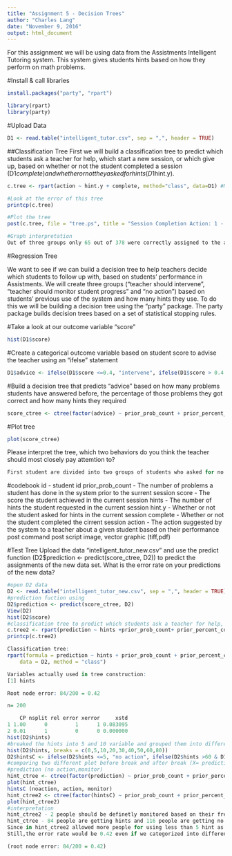 ```yaml
---
title: "Assignment 5 - Decision Trees"
author: "Charles Lang"
date: "November 9, 2016"
output: html_document
---
```

For this assignment we will be using data from the Assistments Intelligent Tutoring system. This system gives students hints based on how they perform on math problems. 

#Install & call libraries
```r
install.packages("party", "rpart")

library(rpart)
library(party)
```

#Upload Data
```r
D1 <- read.table("intelligent_tutor.csv", sep = ",", header = TRUE)
```

##Classification Tree
First we will build a classification tree to predict which students ask a teacher for help, which start a new session, or which give up, based on whether or not the student completed a session (D1$complete) and whether or not they asked for hints (D1$hint.y). 
```r

c.tree <- rpart(action ~ hint.y + complete, method="class", data=D1) #Notice the standard R notion for a formula X ~ Y

#Look at the error of this tree
printcp(c.tree)

#Plot the tree
post(c.tree, file = "tree.ps", title = "Session Completion Action: 1 - Ask teacher, 2 - Start new session, 3 - Give up")

#Graph interpretation
Out of three groups only 65 out of 378 were correctly assigned to the ask teacher group, 35 out of 378 were correctly assigned to restart group, and 44 out of 378 were correctly assigned to give up group.
```
#Regression Tree

We want to see if we can build a decision tree to help teachers decide which students to follow up with, based on students' performance in Assistments. We will create three groups ("teacher should intervene", "teacher should monitor student progress" and "no action") based on students' previous use of the system and how many hints they use. To do this we will be building a decision tree using the "party" package. The party package builds decision trees based on a set of statistical stopping rules.

#Take a look at our outcome variable "score"
```r
hist(D1$score)
```

#Create a categorical outcome variable based on student score to advise the teacher using an "ifelse" statement
```r
D1$advice <- ifelse(D1$score <=0.4, "intervene", ifelse(D1$score > 0.4 & D1$score <=0.8, "monitor", "no action"))
```

#Build a decision tree that predicts "advice" based on how many problems students have answered before, the percentage of those problems they got correct and how many hints they required
```r
score_ctree <- ctree(factor(advice) ~ prior_prob_count + prior_percent_correct + hints, D1)
```

#Plot tree
```r
plot(score_ctree)
```

Please interpret the tree, which two behaviors do you think the teacher should most closely pay attemtion to?

```r
First student are divided into two groups of students who asked for no hint or some amount of hint, and if the student asked for no hint, the graph counts for how many questions which they attempted to solve it (left side of the tree), down below that line there are two groups based on how many questions attempted (node3, node4), and it seems like they have the least (node 4) need for the intervention. Still 18% (out of 145 people) of node 3 people should be intervined. Different from the left, at the right side of the tree, there are students who asked more than 12 hints but still struggling. Especially for Node 9, there are 40% (out of 46 students) of students who are still strugling even with the hint so this group of people need the most intervention. Between node 7 and 8, node 7 people should be intervined more since their prior percent correct was less than 63% even if they got less than 12 hints (which is decent).
```

#codebook
id - student id prior_prob_count - The number of problems a student has done in the system prior to the surrent session
score - The score the student achieved in the current session
hints - The number of hints the student requested in the current session
hint.y - Whether or not the student asked for hints in the current session
complete - Whether or not the student completed the cirrent session
action - The action suggested by the system to a teacher about a given student based on their performance
post command post script image, vector graphic (tiff,pdf)

#Test Tree
Upload the data "intelligent_tutor_new.csv" and use the predict function (D2$prediction <- predict(score_ctree, D2)) to predict the assignments of the new data set. What is the error rate on your predictions of the new data? 

```r
#open D2 data
D2 <- read.table("intelligent_tutor_new.csv", sep = ",", header = TRUE)
#prediction fuction using 
D2$prediction <- predict(score_ctree, D2)
View(D2)
hist(D2$score)
#classification tree to predict which students ask a teacher for help, which start a new session, or which give up, based on whether or not the student completed a session (D1$complete) and whether or not they asked for hints (D1$hint.y). 
c.tree2 <- rpart(prediction ~ hints +prior_prob_count+ prior_percent_correct, method="class", data=D2) 
printcp(c.tree2)

Classification tree:
rpart(formula = prediction ~ hints + prior_prob_count + prior_percent_correct, 
    data = D2, method = "class")

Variables actually used in tree construction:
[1] hints

Root node error: 84/200 = 0.42

n= 200 

    CP nsplit rel error xerror     xstd
1 1.00      0         1      1 0.083095
2 0.01      1         0      0 0.000000
hist(D2$hints)
#breaked the hints into 5 and 10 variable and grouped them into different action groups (less than, between 5 and 60, and more than 60)
hist(D2$hints, breaks = c(0,5,10,20,30,40,50,60,80))
D2$hintsC <- ifelse(D2$hints <=5, "no action", ifelse(D2$hints >60 & D1$score <=60, "action", "monitor"))
#comparing two different plot before break and after break (X= prediction of hintsC, Y= decison tree predict advice based on prior prob count, prior percent correct, and hints)
#prediction (no action,monitor)
hint_ctree <- ctree(factor(prediction) ~ prior_prob_count + prior_percent_correct + hints, D2)
plot(hint_ctree)
hintsC (noaction, action, monitor)
hint_ctree2 <- ctree(factor(hintsC) ~ prior_prob_count + prior_percent_correct + hints, D2)
plot(hint_ctree2)
#interpretation
hint_ctree2 - 2 people should be definetly monitored based on their frequent hint use, 39 people should be moniotored and 159 people does not have to take action. In here I defined problem as rather than how correct question they got then actual attempts to get hint.
hint_ctree - 84 people are getting hints and 116 people are getting no hint
Since in hint_ctree2 allowed more people for using less than 5 hint as no action required group, and there were three different group, it allowed more explanation rather than using zero hint or at least one hint group.
Still,the error rate would be 0.42 even if we categorized into different ways. 

(root node error: 84/200 = 0.42)
```
